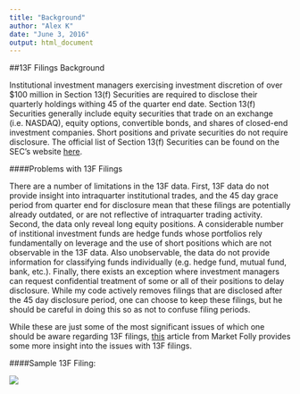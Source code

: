 ```yaml
---
title: "Background"
author: "Alex K"
date: "June 3, 2016"
output: html_document
---
```


##13F Filings Background  
  
Institutional investment managers exercising investment discretion of over $100 million in Section 13(f) Securities are required to disclose their quarterly holdings withing 45 of the quarter end date. Section 13(f) Securities generally include equity securities that trade on an exchange (i.e. NASDAQ), equity options, convertible bonds, and shares of closed-end investment companies. Short positions and private securities do not require disclosure. The official list of Section 13(f) Securities can be found on the SEC's website [here](https://www.sec.gov/divisions/investment/13flists.htm).  

####Problems with 13F Filings  

There are a number of limitations in the 13F data. First, 13F data do not provide insight into intraquarter institutional trades, and the 45 day grace period from quarter end for disclosure mean that these filings are potentially already outdated, or are not reflective of intraquarter trading activity. Second, the data only reveal long equity positions. A considerable number of institional investment funds are hedge funds whose portfolios rely fundamentally on leverage and the use of short positions which are not observable in the 13F data. Also unobservable, the data do not provide information for classifying funds individually (e.g. hedge fund, mutual fund, bank, etc.). Finally, there exists an exception where investment managers can request confidential treatment of some or all of their positions to delay disclosure. While my code actively removes filings that are disclosed after the 45 day disclosure period, one can choose to keep these filings, but he should be careful in doing this so as not to confuse filing periods.  

While these are just some of the most significant issues of which one should be aware regarding 13F filings, [this](http://www.marketfolly.com/2012/10/hedge-fund-13f-filing-pros-and-cons.html) article from Market Folly provides some more insight into the issues with 13F filings.

####Sample 13F Filing:  

![](http://graphics8.nytimes.com/images/2014/08/14/business/dbpix-hedge-sec/dbpix-hedge-sec-blog480.png)  
